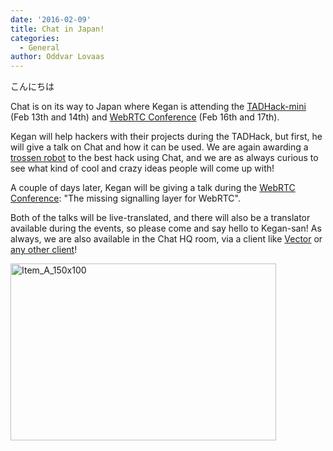 ```yaml
---
date: '2016-02-09'
title: Chat in Japan!
categories:
  - General
author: Oddvar Lovaas
---
```


こんにちは 

Chat is on its way to Japan where Kegan is attending the <a href="http://tadhack.com/2016/mini-japan/">TADHack-mini</a> (Feb 13th and 14th) and <a href="http://webrtcconference.jp/">WebRTC Conference</a> (Feb 16th and 17th).

Kegan will help hackers with their projects during the TADHack, but first, he will give a talk on Chat and how it can be used. We are again awarding a <a href="http://www.trossenrobotics.com/">trossen robot</a> to the best hack using Chat, and we are as always curious to see what kind of cool and crazy ideas people will come up with!

A couple of days later, Kegan will be giving a talk during the <a href="http://webrtcconference.jp/session/#">WebRTC Conference</a>: "The missing signalling layer for WebRTC". 

Both of the talks will be live-translated, and there will also be a translator available during the events, so please come and say hello to Kegan-san! As always, we are also available in the Chat HQ room, via a client like <a href="https://vector.im/beta/#/room/#matrix:matrix.org">Vector</a> or <a href="http://matrix.org/blog/try-matrix-now/">any other client</a>!

<img src="/blog/wp-content/uploads/2016/02/Item_A_150x100.jpg" alt="Item_A_150x100" width="425" height="283" class="aligncenter size-full wp-image-1512" />